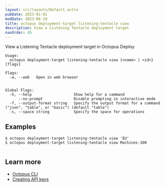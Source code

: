 ```yaml
---
layout: src/layouts/Default.astro
pubDate: 2023-01-01
modDate: 2023-06-19
title: octopus deployment-target listening-tentacle view
description: View a Listening Tentacle deployment target
navOrder: 45
---
```


View a Listening Tentacle deployment target in Octopus Deploy

```
Usage:
  octopus deployment-target listening-tentacle view {<name> | <id>} [flags]

Flags:
  -w, --web   Open in web browser


Global Flags:
  -h, --help                   Show help for a command
      --no-prompt              Disable prompting in interactive mode
  -f, --output-format string   Specify the output format for a command ("json", "table", or "basic") (default "table")
  -s, --space string           Specify the space for operations

```

## Examples

<SamplesInstance />

```
$ octopus deployment-target listening-tentacle view 'EU'
$ octopus deployment-target listening-tentacle view Machines-100


```

## Learn more

- [Octopus CLI](/docs/octopus-rest-api/cli)
- [Creating API keys](/docs/octopus-rest-api/how-to-create-an-api-key)